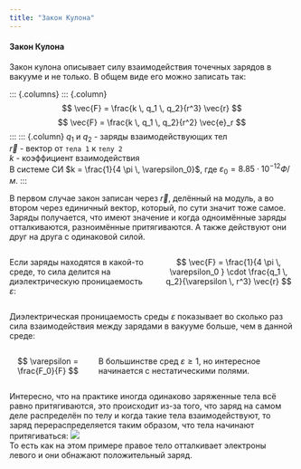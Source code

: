 ```yaml
---
title: "Закон Кулона"
---
```


#### Закон Кулона
Закон кулона описывает силу взаимодействия точечных зарядов в вакууме и не только. В общем виде его можно записать так:

::: {.columns}
::: {.column}
$$
\vec{F} = \frac{k \, q_1 \, q_2}{r^3} \vec{r}
$$
$$
\vec{F} = \frac{k \, q_1 \, q_2}{r^2} \vec{e}_r
$$
:::
::: {.column}
$q_1$ и $q_2$ - заряды взаимодействующих тел\
$\vec{r}$ - вектор от `тела 1` к `телу 2`\
$k$ - коэффициент взаимодействия\
В системе СИ $k = \frac{1}{4 \pi \, \varepsilon_0}$, где $\varepsilon_0 = 8.85 \cdot 10^{-12} Ф/м$.
:::

В первом случае закон записан через $\vec{r}$, делённый на модуль, а во втором через единичный вектор, который, по сути значит тоже самое. Заряды получается, что имеют значение и когда одноимённые заряды отталкиваются, разноимённые притягиваются. А также действуют они друг на друга с одинаковой силой.

::: {.columns}
::: {.column}
Если заряды находятся в какой-то среде, то сила делится на диэлектрическую проницаемость $\varepsilon$:
:::
::: {.column}
$$
\vec{F} = \frac{1}{4 \pi \, \varepsilon_0 } \cdot \frac{q_1 \, q_2}{\varepsilon \, r^3} \vec{r}
$$
:::
:::

Диэлектрическая проницаемость среды $\varepsilon$ показывает во сколько раз сила взаимодействия между зарядами в вакууме больше, чем в данной среде:

::: {.columns}
::: {.column}
$$
\varepsilon = \frac{F_0}{F}
$$
:::
::: {.column}
В большинстве сред $\varepsilon \ge 1$, но интересное начинается с нестатическими полями.
:::
:::

Интересно, что на практике иногда одинаково заряженные тела всё равно притягиваются, это происходит из-за того, что заряд на самом деле распределён по телу и когда такие тела взаимодействуют, то заряд перераспределяется таким образом, что тела начинают притягиваться:
![](CoulombsLaw/charge_redist.png){fig-align="center"}\
То есть как на этом примере правое тело отталкивает электроны левого и они обнажают положительный заряд.
